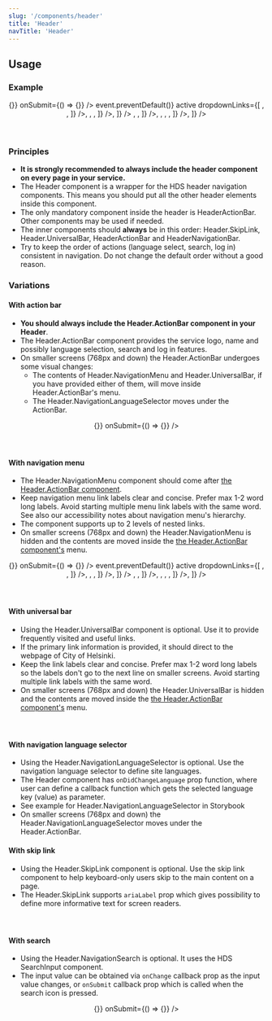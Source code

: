 ```yaml
---
slug: '/components/header'
title: 'Header'
navTitle: 'Header'
---
```




## Usage

### Example

<PlaygroundPreview>
  <Header>
    <Header.UniversalBar primaryLinkText="Helsingin kaupunki" primaryLinkHref="#">
      <Header.NavigationLink href="#" label="Uutiset" />
      <Header.NavigationLink href="#" label="Asioi verkossa" />
      <Header.NavigationLink href="#" label="Anna palautetta" />
    </Header.UniversalBar>
    <Header.ActionBar
      title="Helsingin kaupunki"
      titleHref="https://hel.fi"
      logoAriaLabel="Service logo"
      logoHref="https://hel.fi"
      menuButtonAriaLabel="Menu"
    >
      <Header.NavigationLanguageSelector languages={[
        { label: 'Suomi', value: 'fi' },
        { label: 'Svenska', value: 'sv' },
        { label: 'English', value: 'en' },
      ]} />
      <Header.ActionBarItem fullWidth label="Haku" icon={IconSearch} id="action-bar-search">
        <Header.NavigationSearch label="Hae palvelusta" onChange={() => {}} onSubmit={() => {}} />
      </Header.ActionBarItem>
    </Header.ActionBar>
    <Header.NavigationMenu>
      <Header.NavigationLink
        href="#"
        label="Sosiaali- ja terveyspalvelut"
        onClick={(event) => event.preventDefault()}
        active
        dropdownLinks={[
          <Header.NavigationLink
            href="#"
            label="Terveydenhoito"
            active
            dropdownLinks={[
              <Header.NavigationLink href="#" label="Hammashoito" />,
              <Header.NavigationLink href="#" label="Julkinen terveydenhoito" />,
            ]}
          />,
          <Header.NavigationLink
            href="#"
            label="Senioripalvelut"
            dropdownLinks={[
              <Header.NavigationLink href="#" label="Viriketoiminta" />,
              <Header.NavigationLink href="#" label="Kuntouttavat palvelut" />,
            ]}
          />,
        ]}
      />
      <Header.NavigationLink
        href="#"
        label="Kasvatus ja koulutus"
        dropdownLinks={[
          <Header.NavigationLink
            href="#"
            label="Kasvatus"
            active
            dropdownLinks={[
              <Header.NavigationLink href="#" label="Varhaiskasvatus" />,
              <Header.NavigationLink href="#" label="Esiopetus" />,
            ]}
          />,
          <Header.NavigationLink
            href="#"
            label="Koulutus"
            dropdownLinks={[
              <Header.NavigationLink href="#" label="Perusopetus" />,
              <Header.NavigationLink href="#" label="Toisen asteen koulutus" />,
              <Header.NavigationLink href="#" label="Työväenopistot" />,
            ]}
          />,
        ]}
      />
      <Header.NavigationLink href="#" label="Asuminen" />
    </Header.NavigationMenu>
  </Header>
</PlaygroundPreview>

### Principles

- **It is strongly recommended to always include the header component on every page in your service.**
- The Header component is a wrapper for the HDS header navigation components. This means you should put all the other header elements inside this component.
- The only mandatory component inside the header is HeaderActionBar. Other components may be used if needed.
- The inner components should **always** be in this order: Header.SkipLink, Header.UniversalBar, HeaderActionBar and HeaderNavigationBar.
- Try to keep the order of actions (language select, search, log in) consistent in navigation. Do not change the default order without a good reason.

### Variations

#### With action bar

- **You should always include the Header.ActionBar component in your Header**.
- The Header.ActionBar component provides the service logo, name and possibly language selection, search and log in features.
- On smaller screens (768px and down) the Header.ActionBar undergoes some visual changes:
  - The contents of Header.NavigationMenu and Header.UniversalBar, if you have provided either of them, will move inside Header.ActionBar's menu.
  - The Header.NavigationLanguageSelector moves under the ActionBar.
  
<PlaygroundPreview>
  <Header>
    <Header.ActionBar
      title="Helsingin kaupunki"
      titleHref="https://hel.fi"
      logoAriaLabel="Service logo"
      logoHref="https://hel.fi"
      menuButtonAriaLabel="Menu"
    >
      <Header.NavigationLanguageSelector languages={[
        { label: 'Suomi', value: 'fi' },
        { label: 'Svenska', value: 'sv' },
        { label: 'English', value: 'en' },
      ]} />
      <Header.ActionBarItem fullWidth label="Haku" icon={IconSearch} id="action-bar-search">
        <Header.NavigationSearch label="Hae palvelusta" onChange={() => {}} onSubmit={() => {}} />
      </Header.ActionBarItem>
    </Header.ActionBar>
  </Header>
</PlaygroundPreview>

#### With navigation menu
- The Header.NavigationMenu component should come after [the Header.ActionBar component](#with-action-bar).
- Keep navigation menu link labels clear and concise. Prefer max 1-2 word long labels. Avoid starting multiple menu link labels with the same word. See also our <InternalLink href="/components/header/accessibility">accessibility notes</InternalLink> about navigation menu's hierarchy.
- The component supports up to 2 levels of nested links. 
- On smaller screens (768px and down) the Header.NavigationMenu is hidden and the contents are moved inside the [the Header.ActionBar component's](#with-action-bar) menu.

<PlaygroundPreview>
  <Header>
    <Header.ActionBar
      title="Helsingin kaupunki"
      titleHref="https://hel.fi"
      logoAriaLabel="Service logo"
      logoHref="https://hel.fi"
      menuButtonAriaLabel="Menu"
    >
      <Header.NavigationLanguageSelector languages={[
        { label: 'Suomi', value: 'fi' },
        { label: 'Svenska', value: 'sv' },
        { label: 'English', value: 'en' },
      ]} />
      <Header.ActionBarItem fullWidth label="Haku" icon={IconSearch} id="action-bar-search">
        <Header.NavigationSearch label="Hae palvelusta" onChange={() => {}} onSubmit={() => {}} />
      </Header.ActionBarItem>
    </Header.ActionBar>
    <Header.NavigationMenu>
      <Header.NavigationLink
        href="#"
        label="Sosiaali- ja terveyspalvelut"
        onClick={(event) => event.preventDefault()}
        active
        dropdownLinks={[
          <Header.NavigationLink
            href="#"
            label="Terveydenhoito"
            active
            dropdownLinks={[
              <Header.NavigationLink href="#" label="Hammashoito" />,
              <Header.NavigationLink href="#" label="Julkinen terveydenhoito" />,
            ]}
          />,
          <Header.NavigationLink
            href="#"
            label="Senioripalvelut"
            dropdownLinks={[
              <Header.NavigationLink href="#" label="Viriketoiminta" />,
              <Header.NavigationLink href="#" label="Kuntouttavat palvelut" />,
            ]}
          />,
        ]}
      />
      <Header.NavigationLink
        href="#"
        label="Kasvatus ja koulutus"
        dropdownLinks={[
          <Header.NavigationLink
            href="#"
            label="Kasvatus"
            active
            dropdownLinks={[
              <Header.NavigationLink href="#" label="Varhaiskasvatus" />,
              <Header.NavigationLink href="#" label="Esiopetus" />,
            ]}
          />,
          <Header.NavigationLink
            href="#"
            label="Koulutus"
            dropdownLinks={[
              <Header.NavigationLink href="#" label="Perusopetus" />,
              <Header.NavigationLink href="#" label="Toisen asteen koulutus" />,
              <Header.NavigationLink href="#" label="Työväenopistot" />,
            ]}
          />,
        ]}
      />
      <Header.NavigationLink href="#" label="Asuminen" />
    </Header.NavigationMenu>
  </Header>
</PlaygroundPreview>

#### With universal bar

- Using the Header.UniversalBar component is optional. Use it to provide frequently visited and useful links.
- If the primary link information is provided, it should direct to the webpage of City of Helsinki.
- Keep the link labels clear and concise. Prefer max 1-2 word long labels so the labels don't go to the next line on smaller screens. Avoid starting multiple link labels with the same word.
- On smaller screens (768px and down) the Header.UniversalBar is hidden and the contents are moved inside the [the Header.ActionBar component's](#with-action-bar) menu.

<PlaygroundPreview>
  <Header>
    <Header.UniversalBar primaryLinkText="Helsingin kaupunki" primaryLinkHref="#">
      <Header.NavigationLink href="#" label="Uutiset" />
      <Header.NavigationLink href="#" label="Asioi verkossa" />
      <Header.NavigationLink href="#" label="Anna palautetta" />
    </Header.UniversalBar>
    <Header.ActionBar
      title="Helsingin kaupunki"
      titleHref="https://hel.fi"
      titleHref="https://hel.fi"
      logoAriaLabel="Service logo"
      logoHref="https://hel.fi"
      menuButtonAriaLabel="Menu"
    />
  </Header>
</PlaygroundPreview>

#### With navigation language selector

- Using the Header.NavigationLanguageSelector is optional. Use the navigation language selector to define site languages. 
- The Header component has `onDidChangeLanguage` prop function, where user can define a callback function which gets the selected language key (value) as parameter.
- See example for Header.NavigationLanguageSelector <Link openInNewTab openInNewTabAriaLabel="Opens in a new tab" href="/storybook/react/?path=/story/components-header--minimal-with-localization">in Storybook</Link>
- On smaller screens (768px and down) the Header.NavigationLanguageSelector moves under the Header.ActionBar.

#### With skip link

- Using the Header.SkipLink component is optional. Use the skip link component to help keyboard-only users skip to the main content on a page.
- The Header.SkipLink supports `ariaLabel` prop which gives possibility to define more informative text for screen readers.

<PlaygroundPreview>
  <Header>
    <Header.SkipLink skipTo="#content" label="Skip To Content" />
    <Header.ActionBar
      title="Helsingin kaupunki"
      titleHref="https://hel.fi"
      logoAriaLabel="Service logo"
      logoHref="https://hel.fi"
      menuButtonAriaLabel="Menu"
    >
      <Header.NavigationLanguageSelector languages={[
        { label: 'Suomi', value: 'fi' },
        { label: 'Svenska', value: 'sv' },
        { label: 'English', value: 'en' },
      ]} />
    </Header.ActionBar>
  </Header>
</PlaygroundPreview>

#### With search
- Using the Header.NavigationSearch is optional. It uses the <InternalLink href="/components/search-input">HDS SearchInput component</InternalLink>.
- The input value can be obtained via `onChange` callback prop as the input value changes, or `onSubmit` callback prop which is called when the search icon is pressed.

<PlaygroundPreview>
  <Header>
    <Header.SkipLink skipTo="#content" label="Skip To Content" />
    <Header.ActionBar
      title="Helsingin kaupunki"
      titleHref="https://hel.fi"
      logoAriaLabel="Service logo"
      logoHref="https://hel.fi"
      menuButtonAriaLabel="Menu"
    >
      <Header.ActionBarItem fullWidth label="Haku" icon={IconSearch} id="action-bar-search">
        <Header.NavigationSearch label="Hae palvelusta" onChange={() => {}} onSubmit={() => {}} />
      </Header.ActionBarItem>
    </Header.ActionBar>
  </Header>
</PlaygroundPreview>